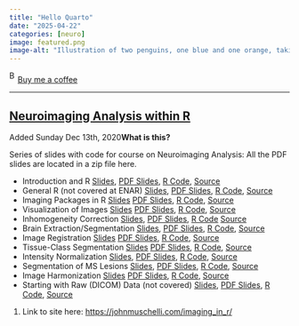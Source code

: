 ```yaml
---
title: "Hello Quarto"
date: "2025-04-22"
categories: [neuro]
image: featured.png
image-alt: "Illustration of two penguins, one blue and one orange, taking a selfie with a selfie stick. The moon in the background looks like the Quarto logo."
---
```



<link href="https://fonts.googleapis.com/css?family=Cookie" rel="stylesheet"><a class="bmc-button" target="_blank" href="https://www.buymeacoffee.com/JoscelinRocha">![Buy me a coffee](https://cdn.buymeacoffee.com/buttons/bmc-new-btn-logo.svg){alt="Buy me a coffee" width="15" height="21"}Buy me a coffee</a>

------------------------------------------------------------------------


## [Neuroimaging Analysis within R](https://johnmuschelli.com/imaging_in_r/)

Added Sunday Dec 13th, 2020**What is this?**

Series of slides with code for course on Neuroimaging Analysis: All the
PDF slides are located in a zip file here.

-   Introduction and R
    [Slides](https://johnmuschelli.com/imaging_in_r/intro/index.html),
    [PDF
    Slides](https://johnmuschelli.com/imaging_in_r/intro/index.pdf), [R
    Code](https://johnmuschelli.com/imaging_in_r/intro/index.R),
    [Source](https://johnmuschelli.com/imaging_in_r/intro/index.Rmd)
-   General R (not covered at ENAR)
    [Slides](https://johnmuschelli.com/imaging_in_r/general_r/index.html),
    [PDF
    Slides](https://johnmuschelli.com/imaging_in_r/general_r/index.pdf),
    [R Code](https://johnmuschelli.com/imaging_in_r/general_r/index.R),
    [Source](https://johnmuschelli.com/imaging_in_r/general_r/index.Rmd)
-   Imaging Packages in R
    [Slides](https://johnmuschelli.com/imaging_in_r/imaging_r_packages/index.html)
    [PDF
    Slides](https://johnmuschelli.com/imaging_in_r/imaging_r_packages/index.pdf),
    [R
    Code](https://johnmuschelli.com/imaging_in_r/imaging_r_packages/index.R),
    [Source](https://johnmuschelli.com/imaging_in_r/imaging_r_packages/index.Rmd)
-   Visualization of Images
    [Slides](https://johnmuschelli.com/imaging_in_r/visualization/index.html)
    [PDF
    Slides](https://johnmuschelli.com/imaging_in_r/visualization/index.pdf),
    [R
    Code](https://johnmuschelli.com/imaging_in_r/visualization/index.R),
    [Source](https://johnmuschelli.com/imaging_in_r/visualization/index.Rmd)
-   Inhomogeneity Correction
    [Slides](https://johnmuschelli.com/imaging_in_r/inhomogeneity_correction_ms/index.html),
    [PDF
    Slides](https://johnmuschelli.com/imaging_in_r/inhomogeneity_correction_ms/index.pdf),
    [R
    Code](https://johnmuschelli.com/imaging_in_r/inhomogeneity_correction_ms/index.R)
    [Source](https://johnmuschelli.com/imaging_in_r/inhomogeneity_correction_ms/index.Rmd)
-   Brain Extraction/Segmentation
    [Slides](https://johnmuschelli.com/imaging_in_r/brain_extraction_malf/index.html),
    [PDF
    Slides](https://johnmuschelli.com/imaging_in_r/brain_extraction_malf/index.pdf),
    [R
    Code](https://johnmuschelli.com/imaging_in_r/brain_extraction_malf/index.R),
    [Source](https://johnmuschelli.com/imaging_in_r/brain_extraction_malf/index.Rmd)
-   Image Registration
    [Slides](https://johnmuschelli.com/imaging_in_r/coregistration/index.html)
    [PDF
    Slides](https://johnmuschelli.com/imaging_in_r/coregistration/index.pdf),
    [R
    Code](https://johnmuschelli.com/imaging_in_r/coregistration/index.R),
    [Source](https://johnmuschelli.com/imaging_in_r/coregistration/index.Rmd)
-   Tissue-Class Segmentation
    [Slides](https://johnmuschelli.com/imaging_in_r/segmentation/index.html)
    [PDF
    Slides](https://johnmuschelli.com/imaging_in_r/segmentation/index.pdf),
    [R
    Code](https://johnmuschelli.com/imaging_in_r/segmentation/index.R),
    [Source](https://johnmuschelli.com/imaging_in_r/segmentation/index.Rmd)
-   Intensity Normalization
    [Slides](https://johnmuschelli.com/imaging_in_r/intensity_normalization/index.html),
    [PDF
    Slides](https://johnmuschelli.com/imaging_in_r/intensity_normalization/index.pdf),
    [R
    Code](https://johnmuschelli.com/imaging_in_r/intensity_normalization/index.R),
    [Source](https://johnmuschelli.com/imaging_in_r/intensity_normalization/index.Rmd)
-   Segmentation of MS Lesions
    [Slides](https://johnmuschelli.com/imaging_in_r/ms_lesion_segmentation/index.html),
    [PDF
    Slides](https://johnmuschelli.com/imaging_in_r/ms_lesion_segmentation/index.pdf),
    [R
    Code](https://johnmuschelli.com/imaging_in_r/ms_lesion_segmentation/index.R),
    [Source](https://johnmuschelli.com/imaging_in_r/ms_lesion_segmentation/index.Rmd)
-   Image Harmonization
    [Slides](https://johnmuschelli.com/imaging_in_r/image_harmonization/index.html)
    [PDF
    Slides](https://johnmuschelli.com/imaging_in_r/ms_lesion_segmentation/index.pdf),
    [R
    Code](https://johnmuschelli.com/imaging_in_r/image_harmonization/index.R),
    [Source](https://johnmuschelli.com/imaging_in_r/image_harmonization/index.Rmd)
-   Starting with Raw (DICOM) Data (not covered)
    [Slides](https://johnmuschelli.com/imaging_in_r/starting_with_raw_data/index.html),
    [PDF
    Slides](https://johnmuschelli.com/imaging_in_r/starting_with_raw_data/index.pdf),
    [R
    Code](https://johnmuschelli.com/imaging_in_r/starting_with_raw_data/index.R),
    [Source](https://johnmuschelli.com/imaging_in_r/starting_with_raw_data/index.Rmd)

1.  Link to site here: <https://johnmuschelli.com/imaging_in_r/>
